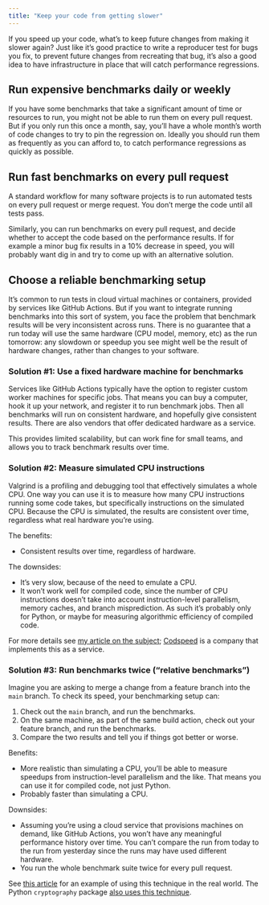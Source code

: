 ```yaml
---
title: "Keep your code from getting slower"
---
```


If you speed up your code, what's to keep future changes from making it slower again?
Just like it's good practice to write a reproducer test for bugs you fix, to prevent future changes from recreating that bug, it's also a good idea to have infrastructure in place that will catch performance regressions.

## Run expensive benchmarks daily or weekly

If you have some benchmarks that take a significant amount of time or resources to run, you might not be able to run them on every pull request.
But if you only run this once a month, say, you'll have a whole month's worth of code changes to try to pin the regression on.
Ideally you should run them as frequently as you can afford to, to catch performance regressions as quickly as possible.

## Run fast benchmarks on every pull request

A standard workflow for many software projects is to run automated tests on every pull request or merge request.
You don't merge the code until all tests pass.

Similarly, you can run benchmarks on every pull request, and decide whether to accept the code based on the performance results.
If for example a minor bug fix results in a 10% decrease in speed, you will probably want dig in and try to come up with an alternative solution.

## Choose a reliable benchmarking setup

It's common to run tests in cloud virtual machines or containers, provided by services like GitHub Actions.
But if you want to integrate running benchmarks into this sort of system, you face the problem that benchmark results will be very inconsistent across runs.
There is no guarantee that a run today will use the same hardware (CPU model, memory, etc) as the run tomorrow: any slowdown or speedup you see might well be the result of hardware changes, rather than changes to your software.

### Solution #1: Use a fixed hardware machine for benchmarks

Services like GitHub Actions typically have the option to register custom worker machines for specific jobs.
That means you can buy a computer, hook it up your network, and register it to run benchmark jobs.
Then all benchmarks will run on consistent hardware, and hopefully give consistent results.
There are also vendors that offer dedicated hardware as a service.

This provides limited scalability, but can work fine for small teams, and allows you to track benchmark results over time.

### Solution #2: Measure simulated CPU instructions

Valgrind is a profiling and debugging tool that effectively simulates a whole CPU.
One way you can use it is to measure how many CPU instructions running some code takes, but specifically instructions on the simulated CPU.
Because the CPU is simulated, the results are consistent over time, regardless what real hardware you're using.

The benefits:

* Consistent results over time, regardless of hardware.

The downsides:

* It's very slow, because of the need to emulate a CPU.
* It won't work well for compiled code, since the number of CPU instructions doesn't take into account instruction-level parallelism, memory caches, and branch misprediction.
  As such it's probably only for Python, or maybe for measuring algorithmic efficiency of compiled code.

For more details see [my article on the subject](https://pythonspeed.com/articles/consistent-benchmarking-in-ci/); [Codspeed](https://codspeed.io) is a company that implements this as a service.

### Solution #3: Run benchmarks twice ("relative benchmarks")

Imagine you are asking to merge a change from a feature branch into the `main` branch.
To check its speed, your benchmarking setup can:

1. Check out the `main` branch, and run the benchmarks.
2. On the same machine, as part of the same build action, check out your feature branch, and run the benchmarks.
3. Compare the two results and tell you if things got better or worse.

Benefits:

* More realistic than simulating a CPU, you'll be able to measure speedups from instruction-level parallelism and the like.
  That means you can use it for compiled code, not just Python.
* Probably faster than simulating a CPU.

Downsides:

* Assuming you're using a cloud service that provisions machines on demand, like GitHub Actions, you won't have any meaningful performance history over time.
  You can't compare the run from today to the run from yesterday since the runs may have used different hardware.
* You run the whole benchmark suite twice for every pull request.

See [this article](https://labs.quansight.org/blog/2021/08/github-actions-benchmarks) for an example of using this technique in the real world.
The Python `cryptography` package [also uses this technique](https://github.com/pyca/cryptography/blob/main/.github/workflows/benchmark.yml).
